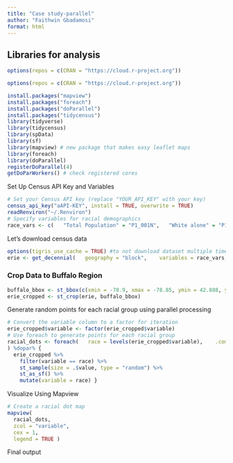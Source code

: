```yaml
---
title: "Case study-parallel"
author: "Faithwin Gbadamosi"
format: html
---
```


## Libraries for analysis

```r
options(repos = c(CRAN = "https://cloud.r-project.org"))
```

```r
options(repos = c(CRAN = "https://cloud.r-project.org"))

```

```r
install.packages("mapview") 
install.packages("foreach") 
install.packages("doParallel") 
install.packages("tidycensus") 
library(tidyverse) 
library(tidycensus) 
library(spData) 
library(sf) 
library(mapview) # new package that makes easy leaflet maps 
library(foreach) 
library(doParallel) 
registerDoParallel(4) 
getDoParWorkers() # check registered cores
```

Set Up Census API Key and Variables

```r
# Set your Census API key (replace "YOUR_API_KEY" with your key) 
census_api_key("aAPI-KEY", install = TRUE, overwrite = TRUE) 
readRenviron("~/.Renviron")  
# Specify variables for racial demographics 
race_vars <- c(   "Total Population" = "P1_001N",   "White alone" = "P1_003N",   "Black or African American alone" = "P1_004N",   "American Indian and Alaska Native alone" = "P1_005N",   "Asian alone" = "P1_006N",   "Native Hawaiian and Other Pacific Islander alone" = "P1_007N",   "Some Other Race alone" = "P1_008N",   "Two or More Races" = "P1_009N" ) 
```

Let's download census data

```r
options(tigris_use_cache = TRUE) #to not download dataset multiple times 
erie <- get_decennial(   geography = "block",    variables = race_vars,    year = 2020,   state = "NY",    county = "Erie County",    geometry = TRUE,    sumfile = "pl",    cache_table = TRUE )
```

### Crop Data to Buffalo Region

```r
buffalo_bbox <- st_bbox(c(xmin = -78.9, xmax = -78.85, ymin = 42.888, ymax = 42.92), crs = st_crs(erie)) 
erie_cropped <- st_crop(erie, buffalo_bbox) 
```

Generate random points for each racial group using parallel processing

```r
# Convert the variable column to a factor for iteration 
erie_cropped$variable <- factor(erie_cropped$variable) 
# Use foreach to generate points for each racial group 
racial_dots <- foreach(   race = levels(erie_cropped$variable),    .combine = rbind,    .packages = c("sf", "dplyr") 
) %dopar% {   
  erie_cropped %>%     
    filter(variable == race) %>%     
    st_sample(size = .$value, type = "random") %>%    
    st_as_sf() %>%     
    mutate(variable = race) } 
```

Visualize Using Mapview

```r
# Create a racial dot map 
mapview(   
  racial_dots,    
  zcol = "variable",    
  cex = 1,   
  legend = TRUE ) 
```

Final output

